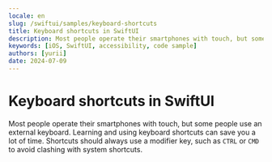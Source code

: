 ```yaml
---
locale: en
slug: /swiftui/samples/keyboard-shortcuts
title: Keyboard shortcuts in SwiftUI
description: Most people operate their smartphones with touch, but some people use an external keyboard.
keywords: [iOS, SwiftUI, accessibility, code sample]
authors: [yurii]
date: 2024-07-09
---
```


# Keyboard shortcuts in SwiftUI

Most people operate their smartphones with touch, but some people use an external keyboard. Learning and using keyboard shortcuts can save you a lot of time. Shortcuts should always use a modifier key, such as `CTRL` or `CMD` to avoid clashing with system shortcuts.

<CodeSample id="keyboard-shortcuts" platform="swiftui" locale="en"/>
